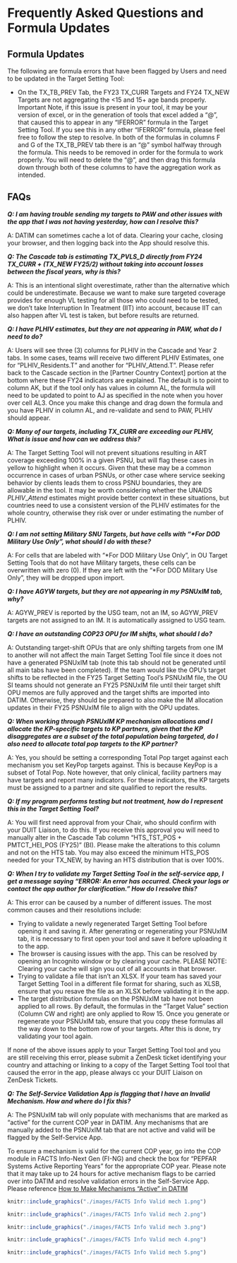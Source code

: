 # Frequently Asked Questions and Formula Updates

## Formula Updates

The following are formula errors that have been flagged by Users and need to be updated in the Target Setting Tool:

-   On the TX_TB_PREV Tab, the FY23 TX_CURR Targets and FY24 TX_NEW Targets are not aggregating the <15 and 15+ age bands properly. Important Note, if this issue is present in your tool, it may be your version of excel, or in the generation of tools that excel added a “@”, that caused this to appear in any “IFERROR” formula in the Target Setting Tool. If you see this in any other “IFERROR” formula, please feel free to follow the step to resolve. In both of the formulas in columns F and G of the TX_TB_PREV tab there is an “@” symbol halfway through the formula. This needs to be removed in order for the formula to work properly. You will need to delete the “@”, and then drag this formula down through both of these columns to have the aggregation work as intended. 


## FAQs

***Q: I am having trouble sending my targets to PAW and other issues with the app that I was not having yesterday, how can I resolve this?***

A: DATIM can sometimes cache a lot of data. Clearing your cache, closing your browser, and then logging back into the App should resolve this. 

***Q: The Cascade tab is estimating TX_PVLS_D directly from FY24 TX_CURR + (TX_NEW FY25/2) without taking into account losses between the fiscal years, why is this?***

A: This is an intentional slight overestimate, rather than the alternative which could be underestimate.  Because we want to make sure targeted coverage provides for enough VL testing for all those who could need to be tested, we don't take Interruption In Treatment (IIT) into account, because IIT can also happen after VL test is taken, but before results are returned.

***Q: I have PLHIV estimates, but they are not appearing in PAW, what do I need to do?***

A: Users will see three (3) columns for PLHIV in the Cascade and Year 2 tabs. In some cases, teams will receive two different PLHIV Estimates, one for "PLHIV_Residents.T" and another for "PLHIV_Attend.T". Please refer back to the Cascade section in the  [Partner Country Context] portion at the bottom where these FY24 indicators are explained. The default is to point to column AK, but if the tool only has values in column AL, the formula will need to be updated to point to AJ as specified in the note when you hover over cell AL3. Once you make this change and drag down the formula and you have PLHIV in column AL, and re-validate and send to PAW, PLHIV should appear.

***Q: Many of our targets, including TX_CURR are exceeding our PLHIV, What is issue and how can we address this?***

A: The Target Setting Tool will not prevent situations resulting in ART coverage exceeding 100% in a given PSNU, but will flag these cases in yellow to highlight when it occurs. Given that these may be a common occurrence in cases of urban PSNUs, or other case where service seeking behavior by clients leads them to cross PSNU boundaries, they are allowable in the tool. It may be worth considering whether the UNAIDS $PLHIV\_Attend$ estimates might provide better context in these situations, but countries need to use a consistent version of the PLHIV estimates for the whole country, otherwise they risk over or under estimating the number of PLHIV.

***Q: I am not setting Military SNU Targets, but have cells with "\*For DOD Military Use Only", what should I do with these?***

A: For cells that are labeled with "\*For DOD Military Use Only", in OU Target Setting Tools that do not have Military targets, these cells can be overwritten with zero (0). If they are left with the "\*For DOD Military Use Only", they will be dropped upon import.

***Q: I have AGYW targets, but they are not appearing in my PSNUxIM tab, why?***

A: AGYW_PREV is reported by the USG team, not an IM, so AGYW_PREV targets are not assigned to an IM. It is automatically assigned to USG team.

<!-- #  ***Q: Cascade Tab "Patner Country Context" section column V "P.C. Est. ART Patients Tested for VLS" and column X "P.C. Est. Virally Suppressed ART Patients (FY22)" are blank, how should I fill these out or can I leave them blank?*** -->

<!-- # A: These two columns have been added and left blank for country teams to add in data, should they have reliable Host Country Data available to them. Should a team have access to this data, they should consult their PPM and DUIT Liaison prior to populating the columns. If a country does not have good Host Country Data VL data, the best way forward is likely to leave blank, and the Target Setting Tool will work with your PEPFAR TX_PVLS data on it's own. -->

***Q: I have an outstanding COP23 OPU for IM shifts, what should I do?***

A: Outstanding target-shift OPUs that are only shifting targets from one IM to another will not affect the main Target Setting Tool file since it does not have a generated PSNUxIM tab (note this tab should not be generated until all main tabs have been completed). If the team would like the OPU’s target shifts to be reflected in the FY25 Target Setting Tool’s PSNUxIM file, the OU SI teams should not generate an FY25 PSNUxIM file until their target shift OPU memos are fully approved and the target shifts are imported into DATIM. Otherwise, they should be prepared to also make the IM allocation updates in their FY25 PSNUxIM file to align with the OPU updates.

***Q: When working through PSNUxIM KP mechanism allocations and I allocate the KP-specific targets to KP partners, given that the KP disaggregates are a subset of the total population being targeted, do I also need to allocate total pop targets to the KP partner?***

A: Yes, you should be setting a corresponding Total Pop target against each mechanism you set KeyPop targets against. This is because KeyPop is a subset of Total Pop. Note however, that only clinical, facility partners may have targets and report many indicators. For these indicators, the KP targets must be assigned to a partner and site qualified to report the results.

```{=html}
<!-- # ***Q: Can you use FY25 Spectrum estimates to work through the Cascade tab?***

A: No, unless you receive approval from OGAC Leadership you should use FY23 Spectrum Data. Your target setting process for the COP24 Target Setting Tool should be to set FY25 targets based on where you are ending FY24. -->
```
```{=html}
<!-- ***Q: Why in the newly generated PSNUxIM tab are data-pack totals and roll up columns blank?***

A: Once you have regenerated your PSNUxIM tab from the Target Setting Tool Self-Service app, please open your newly regenerated tool, save your tool and close it. When you reopen your tool, it should populate your targets into that column. You will also need to drag down the formula in the far right "Target Values" section of the PSNUxIM tab to ensure all rows are populated with the proper formula. -->
```
***Q: If my program performs testing but not treatment, how do I represent this in the Target Setting Tool?***

A: You will first need approval from your Chair, who should confirm with your DUIT Liaison, to do this. If you receive this approval you will need to manually alter in the Cascade Tab column "HTS_TST_POS + PMTCT_HEI_POS (FY25)" (BI). Please make the alterations to this column and not on the HTS tab. You may also exceed the minimum HTS_POS needed for your TX_NEW, by having an HTS distribution that is over 100%.

***Q: When I try to validate my Target Setting Tool in the self-service app, I get a message saying "ERROR: An error has occurred. Check your logs or contact the app author for clarification." How do I resolve this?***

A: This error can be caused by a number of different issues. The most common causes and their resolutions include:

-   Trying to validate a newly regenerated Target Setting Tool before opening it and saving it. After generating or regenerating your PSNUxIM tab, it is necessary to first open your tool and save it before uploading it to the app.
-   The browser is causing issues with the app. This can be resolved by opening an Incognito window or by clearing your cache. PLEASE NOTE: Clearing your cache will sign you out of all accounts in that browser.
-   Trying to validate a file that isn't an XLSX. If your team has saved your Target Setting Tool in a different file format for sharing, such as XLSB, ensure that you resave the file as an XLSX before validating it in the app.
-   The target distribution formulas on the PSNUxIM tab have not been applied to all rows. By default, the formulas in the "Target Value" section (Column CW and right) are only applied to Row 15. Once you generate or regenerate your PSNUxIM tab, ensure that you copy these formulas all the way down to the bottom row of your targets. After this is done, try validating your tool again.

If none of the above issues apply to your Target Setting Tool tool and you are still receiving this error, please submit a ZenDesk ticket identifying your country and attaching or linking to a copy of the Target Setting Tool tool that caused the error in the app, please always cc your DUIT Liaison on ZenDesk Tickets.

***Q: The Self-Service Validation App is flagging that I have an Invalid Mechanism. How and where do I fix this?***

A: The PSNUxIM tab will only populate with mechanisms that are marked as "active" for the current COP year in DATIM. Any mechanisms that are manually added to the PSNUxIM tab that are not active and valid will be flagged by the Self-Service App.

To ensure a mechanism is valid for the current COP year, go into the COP module in FACTS Info-Next Gen (FI-NG) and check the box for "PEPFAR Systems Active Reporting Years" for the appropriate COP year. Please note that it may take up to 24 hours for active mechanism flags to be carried over into DATIM and resolve validation errors in the Self-Service App. Please reference [How to Make Mechanisms "Active" in DATIM](https://peptest.dfafacts.gov/assets/guides/HowtoMakeMechanismsAppearinDATIM.pdf)

```r
knitr::include_graphics("./images/FACTS Info Valid mech 1.png")
```

```r
knitr::include_graphics("./images/FACTS Info Valid mech 2.png")
```

```r
knitr::include_graphics("./images/FACTS Info Valid mech 3.png")
```

```r
knitr::include_graphics("./images/FACTS Info Valid mech 4.png")
```

```r
knitr::include_graphics("./images/FACTS Info Valid mech 5.png")
```
